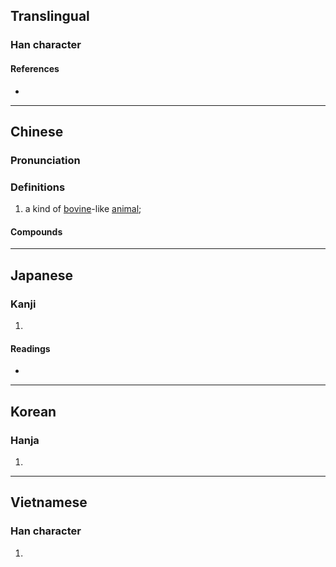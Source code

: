 {{character info/new}}
==Translingual==

===Han character===
{{Han char|rn=10|rad=儿|as=06|sn=8|four=77217|canj=SSUU,SUHU|ids=⿱凹儿}}

====References====
* {{Han ref|kx=0125.070|dkj=01369|dj=0265.100|hdz=10270.030|uh=5155|ud=20821|bh=A8E1|bd=43233}}

----

==Chinese==
{{zh-forms|alt=𧣶,𠒅,咒,𠙃,𠒊,𠒃,𧤄,𤉡,𧰽,𧱃,雉}}

===Pronunciation===
{{zh-pron
|m=sì
|c=zi6
|mc=y
|oc=y
|cat=n
}}

===Definitions===
{{zh-hanzi}}

# a kind of [[bovine]]-like [[animal]]; {{n-g|Some say it is a [[female]] [[rhinoceros]].}}

====Compounds====
{{zh-der|兕觥|兕中|虎兕出柙|隨兕}}

----

==Japanese==

===Kanji===
{{ja-kanji|grade=|rs=儿06}}

# {{defn|lang=ja|sort=儿06}}

====Readings====
* {{ja-readings|on=[[し]] (shi), [[じ]] (ji)|kun=}}

----

==Korean==

===Hanja===
{{ko-hanja|hangeul=시|rv=si|mr=si}}

# {{defn|lang=ko|sort=儿06}}

----

==Vietnamese==

===Han character===
{{vi-hantu|[[hủy]], [[tỉ]]|rs=儿06}}

# {{defn|lang=vi|sort=儿06}}